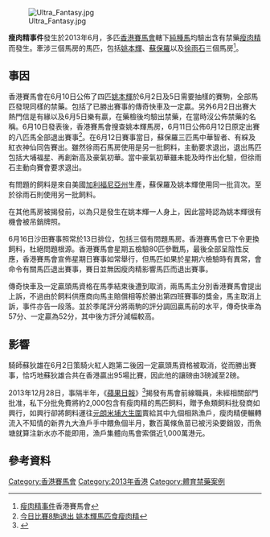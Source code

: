 {{expand|time=2015-09-17T12:58:36+00:00}}
[[File:Ultra_Fantasy.jpg|thumb]]

'''瘦肉精事件'''發生於2013年6月，多匹[[香港賽馬會|香港賽馬會]]轄下[[純種馬|純種馬]]均驗出含有禁藥[[瘦肉精|瘦肉精]]而發生。牽涉三個馬房的馬匹，包括[[姚本輝|姚本輝]]、[[蘇保羅|蘇保羅]]以及[[徐雨石|徐雨石]]三個馬房<ref>[http://www.hkjc.com/chinese/corporate/racing_news_item.asp?in_file=/chinese/news/2013-06/news_2013061201931.html 瘦肉精事件]香港賽馬會</ref>。

==事因==
香港賽馬會在6月10日公佈了四匹[[姚本輝|姚本輝]]於6月2日及5日需要抽樣的賽駒，全部馬匹發現同樣的禁藥。包括了已勝出賽事的傳奇快車及一定贏。另外6月2日出賽大熱門信是有緣以及6月5日樂有贏，在藥檢後均驗出禁藥，在當時沒公佈禁藥的名稱。6月10日發表後，香港賽馬會搜查姚本輝馬房，6月11日公佈6月12日原定出賽的八匹馬全部退出賽事<ref>[http://www.hkdailynews.com.hk/news.php?id=286379 今日比賽8駒退出 姚本輝馬匹食瘦肉精]{{dead link|date=2018年5月 |bot=InternetArchiveBot |fix-attempted=yes }}</ref>。在6月12日賽事當日，蘇保羅三匹馬中華智者、有綵及紅衣神仙同告賽出。雖然徐雨石馬房使用是另一批飼料，主動要求退出，退出馬匹包括大埔福星、再創新高及豪氣初華。當中豪氣初華雖未能及時作出化驗，但徐雨石主動向賽會要求退出。

有問題的飼料是來自美國[[加利福尼亞州|加利福尼亞州]]生產，蘇保羅及姚本輝使用同一批貨次。至於徐雨石則使用另一批飼料。

在其他馬房被揭發前，以為只是發生在姚本輝一人身上，因此當時認為姚本輝很有機會被吊銷牌照。

6月16日沙田賽事照常於13日排位，包括三個有問題馬房。香港賽馬會已下令更換飼料，杜絕問題根源。香港賽馬會星期五檢驗80匹參戰馬，最後全部呈陰性反應，香港賽馬會宣佈星期日賽事如常舉行，但馬匹如果於星期六檢驗時有異常，會命令有關馬匹退出賽事，賽日並無因瘦肉精影響馬匹而退出賽事。

傳奇快車及一定贏頭馬資格在馬季結束後遭到取消，兩馬馬主分別香港賽馬會提出上訴，不過由於飼料供應商向馬主賠償相等於勝出第四班賽事的獎金，馬主取消上訴，事件亦告一段落。並於季尾評分將兩駒的評分調回贏馬前的水平，傳奇快車為57分、一定贏為52分，其中後方評分減幅較高。

==影響==
騎師蘇狄雄在6月2日策騎火紅人跑第二後因一定贏頭馬資格被取消，從而勝出賽事，恰巧地蘇狄雄合共在香港贏出95場比賽，因此他的讓磅由3磅減至2磅。

2013年12月28日，事隔半年，《[[蘋果日報_(香港)|蘋果日報]]》<ref>{{Cite news |url=http://hk.apple.nextmedia.com/news/art/20131228/18569475 |title=瘦肉精誤餵魚　馬會賠千萬 |author=黃學潤 |coauthor=金敏琍 |newspaper=蘋果日報 |date=2013-12-28 |accessdate=2015-09-17}}</ref>揭發有馬會前線職員，未經相關部門批准，私下分批免費將約2,000包含有瘦肉精的馬匹飼料，贈予魚類飼料批發商如興行，如興行卻將飼料運往[[元朗|元朗]][[米埔|米埔]][[大生圍|大生圍]]賣給其中九個相熟漁戶，瘦肉精便輾轉流入不知情的新界九大漁戶手中餵魚個半月，數百萬條魚苗已被污染要銷毀，而魚塘就算注新水亦不能即用，漁戶集體向馬會索償近1,000萬港元。

==參考資料==
{{references}}

[[Category:香港賽馬會|Category:香港賽馬會]]
[[Category:2013年香港|Category:2013年香港]]
[[Category:體育禁藥案例|Category:體育禁藥案例]]